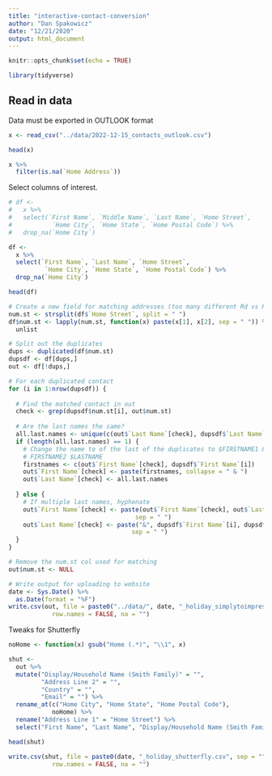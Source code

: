 ```yaml
---
title: "interactive-contact-conversion"
author: "Dan Spakowicz"
date: "12/21/2020"
output: html_document
---
```


```r
knitr::opts_chunk$set(echo = TRUE)

library(tidyverse)
```

## Read in data

Data must be exported in OUTLOOK format

```r
x <- read_csv("../data/2022-12-15_contacts_outlook.csv")

head(x)

```

```r
x %>%
  filter(is.na(`Home Address`))
```



Select columns of interest.

```r
# df <- 
#   x %>%
#   select(`First Name`, `Middle Name`, `Last Name`, `Home Street`, 
#           `Home City`, `Home State`, `Home Postal Code`) %>%
#   drop_na(`Home City`)

df <- 
  x %>%
  select(`First Name`, `Last Name`, `Home Street`,
          `Home City`, `Home State`, `Home Postal Code`) %>%
  drop_na(`Home City`)

head(df)
```

```r
# Create a new field for matching addresses (too many different Rd vs Rd. vs Road etc)
num.st <- strsplit(df$`Home Street`, split = " ")
df$num.st <- lapply(num.st, function(x) paste(x[1], x[2], sep = " ")) %>%
  unlist

# Split out the duplicates
dups <- duplicated(df$num.st)
dupsdf <- df[dups,]
out <- df[!dups,]

# For each duplicated contact
for (i in 1:nrow(dupsdf)) {
  
  # Find the matched contact in out
  check <- grep(dupsdf$num.st[i], out$num.st)
  
  # Are the last names the same?
  all.last.names <- unique(c(out$`Last Name`[check], dupsdf$`Last Name`[i]))
  if (length(all.last.names) == 1) {
    # Change the name to of the last of the duplicates to $FIRSTNAME1 & 
    # FIRSTNAME2 $LASTNAME
    firstnames <- c(out$`First Name`[check], dupsdf$`First Name`[i])
    out$`First Name`[check] <- paste(firstnames, collapse = " & ")
    out$`Last Name`[check] <- all.last.names
    
  } else {
    # If multiple last names, hyphenate
    out$`First Name`[check] <- paste(out$`First Name`[check], out$`Last Name`[check], 
                                   sep = " ")
    out$`Last Name`[check] <- paste("&", dupsdf$`First Name`[i], dupsdf$`Last Name`[i],
                                  sep = " ")
  }
} 

# Remove the num.st col used for matching
out$num.st <- NULL

```

```r
# Write output for uploading to website
date <- Sys.Date() %>%
  as.Date(format = "%F")
write.csv(out, file = paste0("../data/", date, "_holiday_simplytoimpress.csv", sep = ""),
            row.names = FALSE, na = "")
```

Tweaks for Shutterfly

```r
noHome <- function(x) gsub("Home (.*)", "\\1", x)

shut <- 
  out %>%
  mutate("Display/Household Name (Smith Family)" = "",
         "Address Line 2" = "",
         "Country" = "", 
         "Email" = "") %>%
  rename_at(c("Home City", "Home State", "Home Postal Code"),
            noHome) %>%
  rename("Address Line 1" = "Home Street") %>%
  select("First Name", "Last Name", "Display/Household Name (Smith Family)", "Address Line 1", "Address Line 2", "City", "State", "Postal Code", "Country", "Email")

head(shut)
```

```r
write.csv(shut, file = paste0(date, "_holiday_shutterfly.csv", sep = ""),
            row.names = FALSE, na = "")
```

